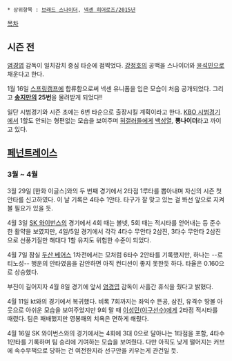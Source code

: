  * 상위항목 : [[브래드 스나이더]], [[넥센 히어로즈/2015년]]

[[목차]]
== 시즌 전 ==
[[염경엽]] 감독이 일치감치 중심 타순에 점찍었다. [[강정호]]의 공백을 스나이더와 [[윤석민(타자)|윤석민]]으로 채운다고 한다.

1월 16일 [[스프링캠프]]에 합류함으로써 넥센 유니폼을 입은 모습이 처음 공개되었다. 그리고 '''[[송지만]]의 25번'''을 물려받게 되었다!!

일단 시범경기와 시즌 초에는 6번 타순으로 출장시킬 계획이라고 한다. [[KBO 시범경기]]에서 1할도 안되는 형편없는 모습을 보여주며 [[넥센 히어로즈 갤러리|혀갤러]]들에게 [[이성열|백성열]], '''뽕나이더'''라고 까이고 있다. 

== [[페넌트레이스]] ==
=== 3월 ~ 4월 ===
3월 29일 [한화 이글스]와의 두 번째 경기에서 2타점 1루타를 뽑아내며 자신의 시즌 첫 안타를 신고하였다. 이 날 기록은 4타수 1안타. 타구가 잘 맞고 있는 걸 봐선 앞으로 지켜볼 필요가 있을 듯.

4월 3일 [[SK 와이번스]]의 경기에서 4회 때는 볼넷, 5회 때는 적시타를 얻어내는 등 준수한 활약을 보였지만, 4일/5일 경기에서 각각 4타수 무안타 2삼진, 3타수 무안타 2삼진으로 선풍기질만 해대다 1할 유지도 위험한 수준이 되었다.

4월 7일 잠실 [[두산 베어스]] 1차전에서는 모처럼 6타수 2안타를 기록했지만, 하나는 --로티노성-- 행운의 안타였음을 감안하면 아직 컨디션이 좋지 못한듯 하다. 타율은 0.160으로 상승했다.

부진이 길어지자 4월 8일 경기에 앞서 [[염경엽]] 감독이 사흘간 휴식을 줬다고 밝혔다.

4월 11일 kt와의 경기에서 복귀했다. 비록 7회까지는 좌익수 뜬공, 삼진, 유격수 땅볼 아웃으로 아쉬운 모습을 보여주었지만 9회 말 때 [[이성민|이성민(야구선수)]]에게 2타점 적시타를 때렸다. 팀은 패배했지만 영봉패의 치욕은 면하게 해줬다.

4월 16일 SK 와이번스와의 경기에서는 4회에 3대 0으로 달아나는 1타점을 포함, 4타수 1안타를 기록하며 팀 승리에 기여하는 모습을 보여줬다. 다만 아직도 낮게 떨어지는 커브에 속수무책으로 당하는 건 여전한지라 선구안을 키우는게 관건일 듯.
